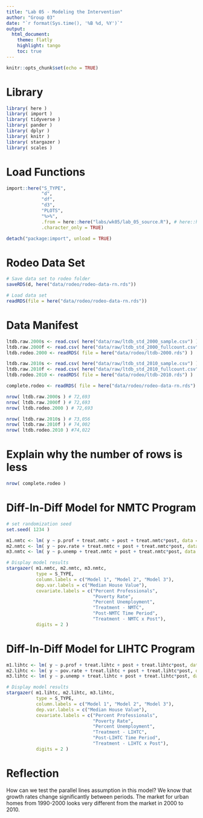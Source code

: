 ```yaml
---
title: "Lab 05 - Modeling the Intervention"
author: "Group 03"
date: "`r format(Sys.time(), '%B %d, %Y')`"
output:
  html_document:
    theme: flatly
    highlight: tango
    toc: true
---
```


```r
knitr::opts_chunk$set(echo = TRUE)
``` 


# Library

```r
library( here )
library( import )
library( tidyverse )
library( pander )
library( dplyr )
library( knitr )
library( stargazer )
library( scales )
```

# Load Functions

```r
import::here("S_TYPE",
             "d",
             "df",
             "d3",
             "PLOTS",
             "%>%",
             .from = here::here("labs/wk05/lab_05_source.R"), # here::here() points to the .R file where all these R objects are created
             .character_only = TRUE)

detach("package:import", unload = TRUE)
```

# Rodeo Data Set

```r
# Save data set to rodeo folder
saveRDS(d, here("data/rodeo/rodeo-data-rn.rds"))

# Load data set
readRDS(file = here("data/rodeo/rodeo-data-rn.rds"))
```

# Data Manifest

```r
ltdb.raw.2000s <- read.csv( here("data/raw/ltdb_std_2000_sample.csv") )
ltdb.raw.2000f <- read.csv( here("data/raw/ltdb_std_2000_fullcount.csv") )
ltdb.rodeo.2000 <- readRDS( file = here("data/rodeo/ltdb-2000.rds") )

ltdb.raw.2010s <- read.csv( here("data/raw/ltdb_std_2010_sample.csv") )
ltdb.raw.2010f <- read.csv( here("data/raw/ltdb_std_2010_fullcount.csv") )
ltdb.rodeo.2010 <- readRDS( file = here("data/rodeo/ltdb-2010.rds") )

complete.rodeo <- readRDS( file = here("data/rodeo/rodeo-data-rn.rds") )
```

```r
nrow( ltdb.raw.2000s ) # 72,693
nrow( ltdb.raw.2000f ) # 72,693
nrow( ltdb.rodeo.2000 ) # 72,693

nrow( ltdb.raw.2010s ) # 73,056
nrow( ltdb.raw.2010f ) # 74,002
nrow( ltdb.rodeo.2010 ) #74,022
```

# Explain why the number of rows is less



```r
nrow( complete.rodeo )
```

# Diff-In-Diff Model for NMTC Program

```r
# set randomization seed
set.seed( 1234 )

m1.nmtc <- lm( y ~ p.prof + treat.nmtc + post + treat.nmtc*post, data = d3 )
m2.nmtc <- lm( y ~ pov.rate + treat.nmtc + post + treat.nmtc*post, data = d3 )
m3.nmtc <- lm( y ~ p.unemp + treat.nmtc + post + treat.nmtc*post, data = d3 )

# Display model results
stargazer( m1.nmtc, m2.nmtc, m3.nmtc, 
           type = S_TYPE, 
           column.labels = c("Model 1", "Model 2", "Model 3"),
           dep.var.labels = c("Median House Value"),
           covariate.labels = c("Percent Professionals",
                                "Poverty Rate",
                                "Percent Unemployment",
                                "Treatment - NMTC",
                                "Post-NMTC Time Period",
                                "Treatment - NMTC x Post"),
           digits = 2 )
```


# Diff-In-Diff Model for LIHTC Program

```r

m1.lihtc <- lm( y ~ p.prof + treat.lihtc + post + treat.lihtc*post, data = d3 )
m2.lihtc <- lm( y ~ pov.rate + treat.lihtc + post + treat.lihtc*post, data = d3 )
m3.lihtc <- lm( y ~ p.unemp + treat.lihtc + post + treat.lihtc*post, data = d3 )

# Display model results
stargazer( m1.lihtc, m2.lihtc, m3.lihtc, 
           type = S_TYPE, 
           column.labels = c("Model 1", "Model 2", "Model 3"),
           dep.var.labels = c("Median House Value"),
           covariate.labels = c("Percent Professionals",
                                "Poverty Rate",
                                "Percent Unemployment",
                                "Treatment - LIHTC",
                                "Post-LIHTC Time Period",
                                "Treatment - LIHTC x Post"),
           digits = 2 )
```

# Reflection

How can we test the parallel lines assumption in this model? We know that growth rates change significantly between periods. The market for urban homes from 1990-2000 looks very different from the market in 2000 to 2010.


<br>
<br>

